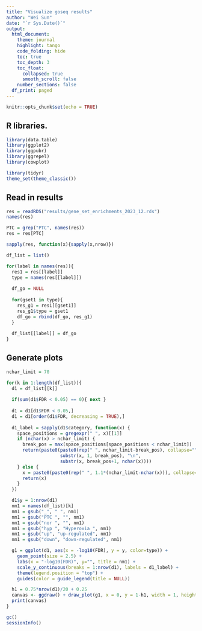```yaml
---
title: "Visualize goseq results"
author: "Wei Sun"
date: "`r Sys.Date()`"
output: 
  html_document:
    theme: journal
    highlight: tango
    code_folding: hide
    toc: true
    toc_depth: 3
    toc_float:
      collapsed: true
      smooth_scroll: false
    number_sections: false
  df_print: paged
---
```


```r
knitr::opts_chunk$set(echo = TRUE)
```

## R libraries.

```r
library(data.table)
library(ggplot2)
library(ggpubr)
library(ggrepel)
library(cowplot)

library(tidyr)
theme_set(theme_classic())
```

## Read in results

```r
res = readRDS("results/gene_set_enrichments_2023_12.rds")
names(res)

PTC = grep("PTC", names(res))
res = res[PTC]

sapply(res, function(x){sapply(x,nrow)})

df_list = list()

for(label in names(res)){
  res1 = res[[label]]
  type = names(res[[label]])
  
  df_go = NULL
  
  for(gset1 in type){
    res_g1 = res1[[gset1]]
    res_g1$type = gset1
    df_go = rbind(df_go, res_g1)
  }
  
  df_list[[label]] = df_go
}

```

## Generate plots

```r
nchar_limit = 70

for(k in 1:length(df_list)){
  d1 = df_list[[k]]
  
  if(sum(d1$FDR < 0.05) == 0){ next }
  
  d1 = d1[d1$FDR < 0.05,]
  d1 = d1[order(d1$FDR, decreasing = TRUE),]
  
  d1_label = sapply(d1$category, function(x) {
    space_positions = gregexpr(" ", x)[[1]]
    if (nchar(x) > nchar_limit) {
      break_pos = max(space_positions[space_positions < nchar_limit])
      return(paste0(paste0(rep(" ", nchar_limit-break_pos), collapse=""), 
                    substr(x, 1, break_pos), "\n", 
                    substr(x, break_pos+1, nchar(x))))
    } else {
      x = paste0(paste0(rep(" ", 1.1*(nchar_limit-nchar(x))), collapse=""), x)
      return(x)
    }
  })

  d1$y = 1:nrow(d1)
  nm1 = names(df_list)[k]
  nm1 = gsub("_", " ", nm1)
  nm1 = gsub("PTC ", "", nm1)
  nm1 = gsub("nor ", "", nm1)
  nm1 = gsub("hyp ", "Hyperoxia ", nm1)
  nm1 = gsub("up", "up-regulated", nm1)
  nm1 = gsub("down", "down-regulated", nm1)

  g1 = ggplot(d1, aes(x = -log10(FDR), y = y, color=type)) +
    geom_point(size = 2.5) + 
    labs(x = "-log10(FDR)", y="", title = nm1) + 
    scale_y_continuous(breaks = 1:nrow(d1), labels = d1_label) + 
    theme(legend.position = "top") + 
    guides(color = guide_legend(title = NULL))

  h1 = 0.75*nrow(d1)/20 + 0.25
  canvas <- ggdraw() + draw_plot(g1, x = 0, y = 1-h1, width = 1, height = h1) 
  print(canvas)
}
```



```r
gc()
sessionInfo()
```

